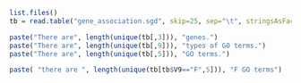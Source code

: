 
```r
list.files()
tb = read.table("gene_association.sgd", skip=25, sep="\t", stringsAsFactors=FALSE, quote = "", row.names = NULL)
```

```r
paste("There are", length(unique(tb[,3])), "genes.")
paste("There are", length(unique(tb[,9])), "types of GO terms.")
paste("There are", length(unique(tb[,5])), "GO terms.")
```

```r
paste( "there are ", length(unique(tb[tb$V9=="F",5])), "F GO terms")
```

